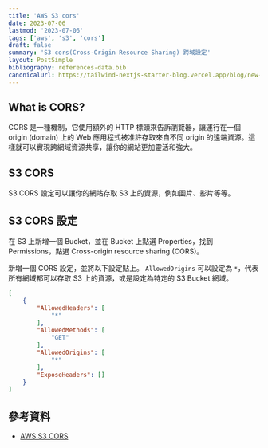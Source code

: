 ```yaml
---
title: 'AWS S3 cors'
date: 2023-07-06
lastmod: '2023-07-06'
tags: ['aws', 's3', 'cors']
draft: false
summary: 'S3 cors(Cross-Origin Resource Sharing) 跨域設定'
layout: PostSimple
bibliography: references-data.bib
canonicalUrl: https://tailwind-nextjs-starter-blog.vercel.app/blog/new-features-in-v1/
---
```


## What is CORS?

CORS 是一種機制，它使用額外的 HTTP 標頭來告訴瀏覽器，讓運行在一個 origin (domain) 上的 Web 應用程式被准許存取來自不同 origin 的遠端資源。這樣就可以實現跨網域資源共享，讓你的網站更加靈活和強大。

## S3 CORS

S3 CORS 設定可以讓你的網站存取 S3 上的資源，例如圖片、影片等等。

## S3 CORS 設定

在 S3 上新增一個 Bucket，並在 Bucket 上點選 Properties，找到 Permissions，點選 Cross-origin resource sharing (CORS)。

新增一個 CORS 設定，並將以下設定貼上。
`AllowedOrigins` 可以設定為 `*`，代表所有網域都可以存取 S3 上的資源，或是設定為特定的 S3 Bucket 網域。

```json
[
    {
        "AllowedHeaders": [
            "*"
        ],
        "AllowedMethods": [
            "GET"
        ],
        "AllowedOrigins": [
            "*"
        ],
        "ExposeHeaders": []
    }
]
```



## 參考資料

- [AWS S3 CORS](https://docs.aws.amazon.com/zh_tw/AmazonS3/latest/userguide/cors.html)



